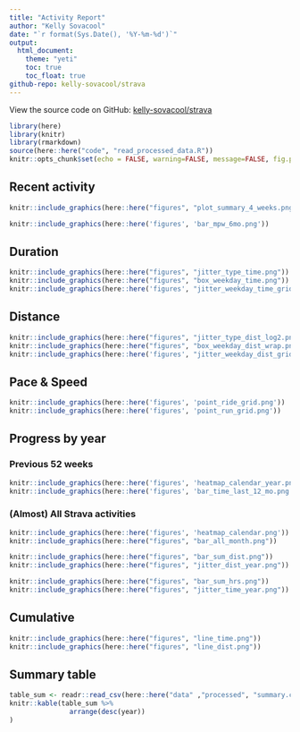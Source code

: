 ```yaml
---
title: "Activity Report"
author: "Kelly Sovacool"
date: "`r format(Sys.Date(), '%Y-%m-%d')`"
output:
  html_document:
    theme: "yeti"
    toc: true
    toc_float: true
github-repo: kelly-sovacool/strava
---
```


View the source code on GitHub: [kelly-sovacool/strava](https://github.com/kelly-sovacool/strava)

```r
library(here)
library(knitr)
library(rmarkdown)
source(here::here("code", "read_processed_data.R"))
knitr::opts_chunk$set(echo = FALSE, warning=FALSE, message=FALSE, fig.path = "figures/")
```

## Recent activity

```r
knitr::include_graphics(here::here("figures", "plot_summary_4_weeks.png"))
```


```r
knitr::include_graphics(here::here('figures', 'bar_mpw_6mo.png'))
```

## Duration

```r
knitr::include_graphics(here::here("figures", "jitter_type_time.png"))
knitr::include_graphics(here::here("figures", "box_weekday_time.png"))
knitr::include_graphics(here::here('figures', "jitter_weekday_time_grid.png"))
```

## Distance

```r
knitr::include_graphics(here::here("figures", "jitter_type_dist_log2.png"))
knitr::include_graphics(here::here("figures", "box_weekday_dist_wrap.png"))
knitr::include_graphics(here::here('figures', "jitter_weekday_dist_grid.png"))
```

## Pace & Speed

```r
knitr::include_graphics(here::here('figures', 'point_ride_grid.png'))
knitr::include_graphics(here::here('figures', 'point_run_grid.png'))
```

## Progress by year

### Previous 52 weeks
```r
knitr::include_graphics(here::here('figures', 'heatmap_calendar_year.png'))
knitr::include_graphics(here::here('figures', 'bar_time_last_12_mo.png'))
```

### (Almost) All Strava activities
```r
knitr::include_graphics(here::here('figures', 'heatmap_calendar.png'))
knitr::include_graphics(here::here("figures", "bar_all_month.png"))
```

```r
knitr::include_graphics(here::here("figures", "bar_sum_dist.png"))
knitr::include_graphics(here::here("figures", "jitter_dist_year.png"))
```

```r
knitr::include_graphics(here::here("figures", "bar_sum_hrs.png"))
knitr::include_graphics(here::here("figures", "jitter_time_year.png"))
```

## Cumulative

```r
knitr::include_graphics(here::here("figures", "line_time.png"))
knitr::include_graphics(here::here("figures", "line_dist.png"))
```

## Summary table

```r
table_sum <- readr::read_csv(here::here("data" ,"processed", "summary.csv"))
knitr::kable(table_sum %>% 
               arrange(desc(year))
)
```
